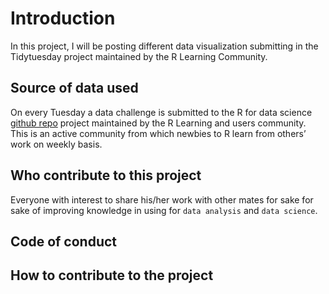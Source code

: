 # Introduction

In this project, I will be posting different data visualization submitting in the Tidytuesday project maintained by the R Learning Community.

## Source of data used

On every Tuesday a data challenge is submitted to the R for data science [github repo](https://github.com/rfordatascience/tidytuesday) project maintained by the R Learning and users community. 
This is an active community from which newbies to R learn from others' work on weekly basis. 

## Who contribute to this project

Everyone with interest to share his/her work with other mates for sake for sake of improving knowledge in using for `data analysis` and `data science`.

## Code of conduct


## How to contribute to the project
